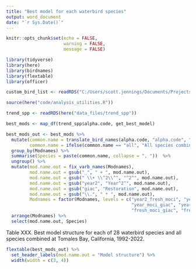 ```yaml
---
title: "Best model for each waterbird species"
output: word_document
date: "`r Sys.Date()`"
---
```

```r
knitr::opts_chunk$set(echo = FALSE,
                      warning = FALSE,
                      message = FALSE)
```

```r

library(tidyverse)
library(here)
library(birdnames)
library(flextable)
library(officer)

custom_bird_list <- readRDS("C:/Users/scott.jennings/Documents/Projects/my_R_general/birdnames_support/data/custom_bird_list")

source(here("code/analysis_utilities.R"))

trend_spp <- readRDS(here("data_files/trend_spp"))


```

```r
best_mods <- map_df(trend_spp$alpha.code, get_best_model) 

best_mods_out <- best_mods %>% 
  mutate(common.name = translate_bird_names(alpha.code, "alpha.code", "common.name"),
         common.name = ifelse(common.name == "all", "All species combined", common.name)) %>% 
  group_by(Modnames) %>% 
  summarise(Species = paste(common.name, collapse = ", "))  %>% 
  ungroup() %>% 
  mutate(mod.name.out = fix_varb_names(Modnames),
         mod.name.out = gsub("_", " + ", mod.name.out),
         mod.name.out = gsub(" \\+ \\^2\\^", "^2^", mod.name.out),
         mod.name.out = gsub("year2", "Year^2^", mod.name.out),
         mod.name.out = gsub("giac", "Restoration", mod.name.out),
         mod.name.out = gsub("\\.", " * ", mod.name.out),
         Modnames = factor(Modnames, levels = c("year2_fresh_moci", "year_fresh_moci", "year2_fresh", "year2_moci", "year2", 
                                                "year_moci_giac", "year_giac", "year_moci", "year",
                                                "fresh_moci_giac", "fresh_moci", "fresh", "intercept"))) %>% 
  arrange(Modnames) %>% 
  select(mod.name.out, Species)

```

Table XXX. Best model structure for each of 28 waterbird species and all species combined at Tomales Bay, California, 1992-2022.

```r

flextable(best_mods_out) %>% 
  set_header_labels(mod.name.out = "Model structure") %>% 
  width(width = c(3, 4))


```